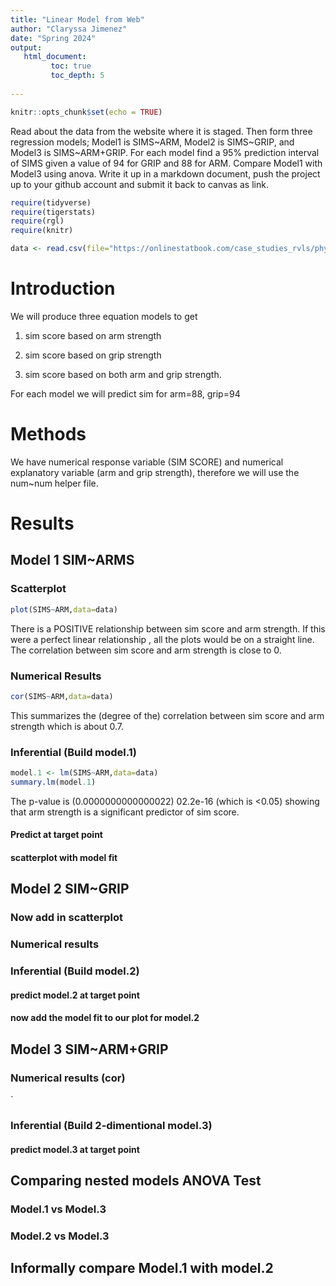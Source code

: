 ```yaml
---
title: "Linear Model from Web"
author: "Claryssa Jimenez"
date: "Spring 2024"
output:
   html_document:
         toc: true
         toc_depth: 5
        
---
```


```r
knitr::opts_chunk$set(echo = TRUE)
```

Read about the data from the website where it is staged.  Then form three regression models; Model1 is SIMS~ARM, Model2 is SIMS~GRIP, and Model3 is SIMS~ARM+GRIP. For each model find a 95% prediction interval of SIMS given a value of 94  for GRIP and 88 for ARM. Compare Model1 with Model3 using anova. Write it up in a markdown document, push the project up to your github account and submit it back to canvas as link. 

 


```r
require(tidyverse)
require(tigerstats)
require(rgl)
require(knitr)

```

```r
data <- read.csv(file="https://onlinestatbook.com/case_studies_rvls/physical_strength/data.txt",sep="",header=TRUE)  

```

# Introduction

 We will produce three equation models to get
 
 1. sim score based on arm strength 
 
 2. sim score based on grip strength
 
 3. sim score based on both arm and grip strength. 
 
 For each model we will predict sim for arm=88, grip=94
 
 
# Methods

We have numerical response variable (SIM SCORE) and numerical explanatory variable (arm and grip strength), therefore we will use the num~num helper file. 

# Results

## Model 1 SIM~ARMS

### Scatterplot

```r
plot(SIMS~ARM,data=data)
```

There is a POSITIVE relationship between sim score and arm strength. 
If this were a perfect linear relationship , all the plots would be on a straight line. The correlation between sim score and arm strength is close to 0. 

### Numerical Results

```r
cor(SIMS~ARM,data=data)
```

This summarizes the (degree of the) correlation between sim score and arm strength which is about 0.7. 

### Inferential  (Build model.1)

```r
model.1 <- lm(SIMS~ARM,data=data)
summary.lm(model.1)
```

The p-value is (0.0000000000000022) 02.2e-16 (which is <0.05) showing that arm strength is a significant predictor of sim score. 

#### Predict at target point



#### scatterplot with model fit
  

## Model 2 SIM~GRIP

### Now add in scatterplot


### Numerical results 


### Inferential  (Build model.2)
  

#### predict model.2 at target point

#### now add the model fit to our plot for model.2
  


## Model 3 SIM~ARM+GRIP

### Numerical results (cor)

`
  
### Inferential  (Build 2-dimentional model.3)

#### predict model.3 at target point
  

## Comparing nested models ANOVA Test

### Model.1 vs Model.3
### Model.2 vs Model.3

## Informally compare Model.1 with model.2

